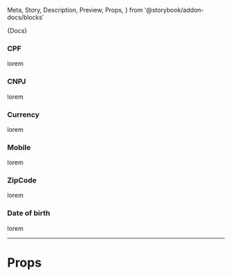   Meta,
  Story,
  Description,
  Preview,
  Props,
} from '@storybook/addon-docs/blocks'



<Meta title="Forms/TextField" component={TextField} />

<Description>{Docs}</Description>

### CPF

<Preview>
  <Story name="CPF">
    <span>lorem</span>
  </Story>
</Preview>

### CNPJ

<Preview>
  <Story name="CNPJ">
    <span>lorem</span>
  </Story>
</Preview>

### Currency

<Preview>
  <Story name="Currency">
    <span>lorem</span>
  </Story>
</Preview>

### Mobile

<Preview>
  <Story name="Mobile">
    <span>lorem</span>
  </Story>
</Preview>

### ZipCode

<Preview>
  <Story name="ZipCode">
    <span>lorem</span>
  </Story>
</Preview>

### Date of birth

<Preview>
  <Story name="Date of birth">
    <span>lorem</span>
  </Story>
</Preview>

---

# Props

<Props of={TextField} />
